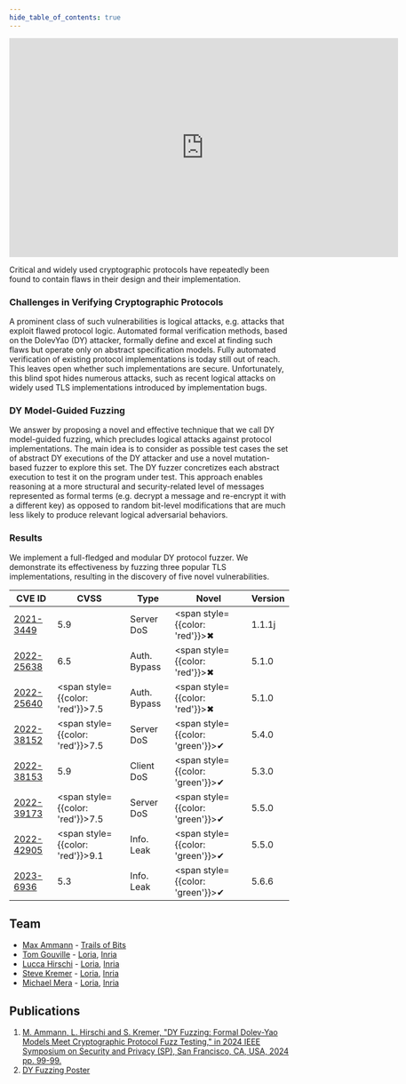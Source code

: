 ```yaml
---
hide_table_of_contents: true
---
```



<Home />

<center>
<iframe width="700" height="394" src="https://www.youtube.com/embed/dOZ3sKoZvvs?si=MVn-HXr6KfgAinbm" title="YouTube video player" frameborder="0" allow="accelerometer; autoplay; clipboard-write; encrypted-media; gyroscope; picture-in-picture; web-share" referrerpolicy="strict-origin-when-cross-origin" allowfullscreen></iframe>
</center>


Critical and widely used cryptographic protocols
have repeatedly been found to contain flaws in their design and
their implementation. 

### Challenges in Verifying Cryptographic Protocols

A prominent class of such vulnerabilities is logical attacks, e.g. attacks that exploit flawed protocol logic. 
Automated formal verification methods, based on the DolevYao (DY) attacker, formally define and excel at finding such flaws but operate only on abstract specification models. Fully automated verification of existing protocol implementations is today still out of reach. 
This leaves open whether such implementations are secure. 
Unfortunately, this blind spot hides numerous attacks, such as recent logical attacks on widely used TLS implementations introduced by implementation bugs. 

### DY Model-Guided Fuzzing

We answer by proposing a novel and effective technique that we call DY model-guided fuzzing, which precludes logical attacks against protocol implementations. 
The main idea is to consider as possible test cases the set of abstract DY executions of the DY attacker and use a novel mutation-based fuzzer to explore this set. The DY fuzzer concretizes each abstract execution to test it on the program under test.
This approach enables reasoning at a more structural and security-related level of messages represented as formal terms (e.g. decrypt a message and re-encrypt it with a different key) as opposed to random bit-level modifications that are much less likely to produce relevant logical adversarial behaviors. 

### Results

We implement a full-fledged and modular DY protocol fuzzer.
We demonstrate its effectiveness by fuzzing three popular TLS implementations, resulting in the discovery of five novel vulnerabilities.

| CVE ID                                                             | CVSS | Type         | Novel | Version   |
|--------------------------------------------------------------------|------|--------------|-----|---------|
| [2021-3449](https://www.cve.org/CVERecord?id=CVE-2021-3449)        | 5.9  | Server DoS | <span style={{color: 'red'}}>✖</span> | 1.1.1j   |
| [2022-25638](https://www.cve.org/CVERecord?id=CVE-2022-25638)      | 6.5  | Auth. Bypass | <span style={{color: 'red'}}>✖</span> | 5.1.0   |
| [2022-25640](https://www.cve.org/CVERecord?id=CVE-2022-25640)      | <span style={{color: 'red'}}>7.5</span>  | Auth. Bypass | <span style={{color: 'red'}}>✖</span> | 5.1.0     |
| [2022-38152](https://www.cve.org/CVERecord?id=CVE-2022-38152)      | <span style={{color: 'red'}}>7.5</span>  | Server DoS | <span style={{color: 'green'}}>✔</span> | 5.4.0     |
| [2022-38153](https://www.cve.org/CVERecord?id=CVE-2022-38153)      | 5.9  | Client DoS | <span style={{color: 'green'}}>✔</span> | 5.3.0     |
| [2022-39173](https://www.cve.org/CVERecord?id=CVE-2022-39173)      | <span style={{color: 'red'}}>7.5</span>  | Server DoS | <span style={{color: 'green'}}>✔</span> | 5.5.0    |
| [2022-42905](https://www.cve.org/CVERecord?id=CVE-2022-42905)      | <span style={{color: 'red'}}>9.1</span>  | Info. Leak | <span style={{color: 'green'}}>✔</span> | 5.5.0   |
| [2023-6936](https://www.cve.org/CVERecord?id=CVE-2023-6936)      | 5.3  | Info. Leak | <span style={{color: 'green'}}>✔</span> | 5.6.6     |

## Team

- [Max Ammann](https://github.com/maxammann) - [Trails of Bits](https://www.trailofbits.com/)
- [Tom Gouville](https://github.com/aeyno) - [Loria](https://www.loria.fr), [Inria](https://www.inria.fr)
- [Lucca Hirschi](https://members.loria.fr/LHirschi/) - [Loria](https://www.loria.fr), [Inria](https://www.inria.fr)
- [Steve Kremer](https://members.loria.fr/SKremer/) - [Loria](https://www.loria.fr), [Inria](https://www.inria.fr)
- [Michael Mera](https://github.com/michaelmera) - [Loria](https://www.loria.fr), [Inria](https://www.inria.fr)

## Publications

1. [M. Ammann, L. Hirschi and S. Kremer, "DY Fuzzing: Formal Dolev-Yao Models Meet Cryptographic Protocol Fuzz Testing," in 2024 IEEE Symposium on Security and Privacy (SP), San Francisco, CA, USA, 2024 pp. 99-99.](https://www.computer.org/csdl/pds/api/csdl/proceedings/download-article/1Ub234bjuWA/pdf)
2. [DY Fuzzing Poster](/SP24_Poster.pdf)
